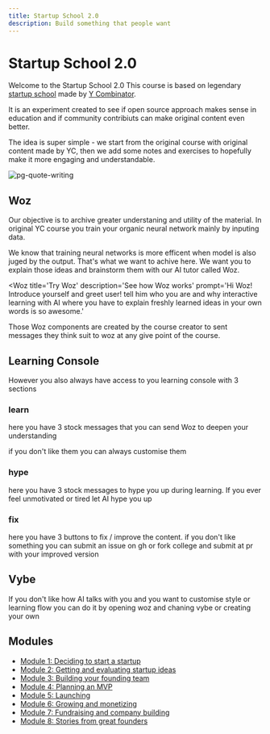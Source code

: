 ```yaml
---
title: Startup School 2.0
description: Build something that people want 
---
```



# Startup School 2.0
    
Welcome to the Startup School 2.0
This course is based on legendary [startup school](https://startupschool.com/) made by [Y Combinator](https://www.ycombinator.com/).

It is an experiment created to see if open source approach makes sense in education and if community contribiuts can make original content even better.

The idea is super simple - we start from the original course with original content made by YC, then we add some notes and exercises to hopefully make it more engaging and understandable. 

![pg-quote-writing](./assets/pg-quote-writing.png)





## Woz 

Our objective is to archive greater understaning and utility of the material. In original YC course you train your organic neural network mainly by inputing data. 

We know that training neural networks is more efficent when model is also juged by the output. That's what we want to achive here. We want you to explain those ideas and brainstorm them with our AI tutor called Woz.


<Woz
title='Try Woz'
description='See how Woz works'
prompt='Hi Woz! Introduce yourself and greet user! tell him who you are and why interactive learning with AI where you have to explain freshly learned ideas in your own words is so awesome.'
>

Those Woz components are created by the course creator to sent messages they think suit to woz at any give point of the course.

## Learning Console

However you also always have access to you learning console with 3 sections 

### learn 
here you have 3 stock messages that you can send Woz to deepen your understanding 

if you don't like them you can always customise them 

### hype 
here you have 3 stock messages to hype you up during learning. If you ever feel unmotivated or tired let AI hype you up

### fix 
here you have 3 buttons to fix / improve the content. if you don't like something you can submit an issue on gh or fork college and submit at pr with your improved version 



## Vybe

If you don't like how AI talks with you and you want to customise style or learning flow you can do it by opening woz and chaning vybe or creating your own


## Modules

- [Module 1: Deciding to start a startup](./1-module/index.mdx)
- [Module 2: Getting and evaluating startup ideas](./2-module/index.mdx)
- [Module 3: Building your founding team](./3-module/index.mdx)
- [Module 4: Planning an MVP](./4-module/index.mdx)
- [Module 5: Launching](./5-module/index.mdx)
- [Module 6: Growing and monetizing](./6-module/index.mdx)
- [Module 7: Fundraising and company building](./7-module/index.mdx)
- [Module 8: Stories from great founders](./8-module/index.mdx)